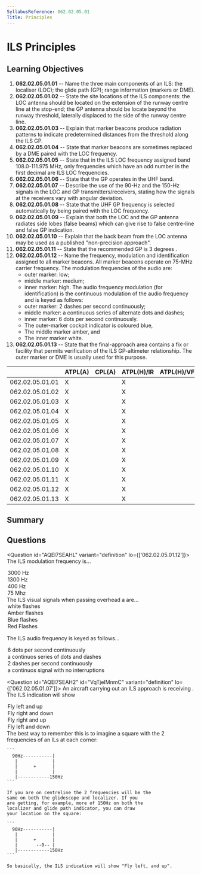 ```yaml
---
SyllabusReference: 062.02.05.01
Title: Principles
---
```


# ILS Principles

## Learning Objectives

1.  **062.02.05.01.01** -- Name the three main components of an ILS: the
    localiser (LOC); the glide path (GP); range information (markers or DME).
2.  **062.02.05.01.02** -- State the site locations of the ILS components: the
    LOC antenna should be located on the extension of the runway centre line at
    the stop-end; the GP antenna should be locate beyond the runway threshold,
    laterally displaced to the side of the runway centre line.
3.  **062.02.05.01.03** -- Explain that marker beacons produce radiation patterns
    to indicate predetermined distances from the threshold along the ILS GP.
4.  **062.02.05.01.04** -- State that marker beacons are sometimes replaced by a
    DME paired with the LOC frequency.
5.  **062.02.05.01.05** -- State that in the ILS LOC frequency assigned band
    108.0-111.975 MHz, only frequencies which have an odd number in the first
    decimal are ILS LOC frequencies.
6.  **062.02.05.01.06** -- State that the GP operates in the UHF band.
7.  **062.02.05.01.07** -- Describe the use of the 90-Hz and the 150-Hz signals
    in the LOC and GP transmitters/receivers, stating how the signals at the
    receivers vary with angular deviation.
8.  **062.02.05.01.08** -- State that the UHF GP frequency is selected
    automatically by being paired with the LOC frequency.
9.  **062.02.05.01.09** -- Explain that both the LOC and the GP antenna radiates
    side lobes (false beams) which can give rise to false centre-line and false
    GP indication.
10. **062.02.05.01.10** -- Explain that the back beam from the LOC antenna may
    be used as a published "non-precision approach".
11. **062.02.05.01.11** -- State that the recommended GP is 3 degrees .
12. **062.02.05.01.12** -- Name the frequency, modulation and identification
    assigned to all marker beacons. All marker beacons operate on 75-MHz carrier
    frequency. The modulation frequencies of the audio are:
    *   outer marker: low;
    *   middle marker: medium;
    *   inner marker: high. The audio frequency modulation (for identification) is
        the continuous modulation of the audio frequency and is keyed as follows:
    *   outer marker: 2 dashes per second continuously;
    *   middle marker: a continuous series of alternate dots and dashes;
    *   inner marker: 6 dots per second continuously.
    *   The outer-marker cockpit indicator is coloured blue,
    *   The middle marker amber, and
    *   The inner marker white.
13. **062.02.05.01.13** -- State that the final-approach area contains a fix or
    facility that permits verification of the ILS GP-altimeter relationship. The
    outer marker or DME is usually used for this purpose.

|                 | ATPL(A) | CPL(A) | ATPL(H)/IR | ATPL(H)/VFR | CPL(H) | IR | CBIR(A) |
| --------------- | ------- | ------ | ---------- | ----------- | ------ | -- | ------- |
| 062.02.05.01.01 | X       |        | X          |             |        | X  | X       |
| 062.02.05.01.02 | X       |        | X          |             |        | X  | X       |
| 062.02.05.01.03 | X       |        | X          |             |        | X  | X       |
| 062.02.05.01.04 | X       |        | X          |             |        | X  | X       |
| 062.02.05.01.05 | X       |        | X          |             |        | X  | X       |
| 062.02.05.01.06 | X       |        | X          |             |        | X  | X       |
| 062.02.05.01.07 | X       |        | X          |             |        | X  | X       |
| 062.02.05.01.08 | X       |        | X          |             |        | X  |         |
| 062.02.05.01.09 | X       |        | X          |             |        | X  | X       |
| 062.02.05.01.10 | X       |        | X          |             |        | X  | X       |
| 062.02.05.01.11 | X       |        | X          |             |        | X  | X       |
| 062.02.05.01.12 | X       |        | X          |             |        | X  | X       |
| 062.02.05.01.13 | X       |        | X          |             |        | X  | X       |

## Summary

## Questions

<Question id="AQEI7SEAHL" variant="definition" lo={['062.02.05.01.12']}>
  <Text variant="oneCorrect" key="1">The ILS <Subject /> modulation frequency is...</Text>
  <Option key="1" subject={[["inner marker'"]]} why="true for inner marker">3000 Hz</Option>
  <Option key="1" subject={[["middle marker'"]]} why="true for middle marker">1300 Hz</Option>
  <Option key="1" subject={[["outer marker'"]]} why="true for outer marker">400 Hz</Option>
  <Option key="1" why="75MHz is the frequency of the carrier wave.">75 Mhz</Option>

  <Text variant="oneCorrect" key="2">
    The ILS visual signals when passing overhead a <Subject /> are...
  </Text>

  <Option key="2" subject={[["inner marker"]]} why="true for inner marker">
    white flashes
  </Option>

  <Option key="2" subject={[["middle marker"]]} why="true for middle marker">
    Amber flashes
  </Option>

  <Option key="2" subject={[["outer marker"]]} why="true for outer marker">
    Blue flashes
  </Option>

  <Option key="2">Red Flashes</Option>

  <Text variant="oneCorrect" key="3">The ILS <Subject /> audio frequency is keyed as follows...</Text>
  <Option key="1" subject={[["inner marker'"]]} why="true for inner marker">6 dots per second continuously</Option>
  <Option key="1" subject={[["middle marker'"]]} why="true for middle marker">a continuos series of dots and dashes</Option>
  <Option key="1" subject={[["outer marker'"]]} why="true for outer marker">2 dashes per second continuously</Option>
  <Option key="1">a continuos signal with no interruptions</Option>
</Question>

<Question id="AQEI7SEAH2" id="VqTjeIMnmC" variant="definition" lo={['062.02.05.01.07']}>
  <Text variant="oneCorrect">
    An aircraft carrying out an ILS approach is receiving <Subject />.
    The ILS indication will show
  </Text>

  <Option subject={[["more 150Hz than 90Hz modulation from both the localizer and glide path transmitters'"]]}>
    Fly left and up
  </Option>

  <Option subject={[["more 90Hz than 150Hz modulation from both the localizer and glide path transmitters'"]]}>
    Fly right and down
  </Option>

  <Option subject={[["more 90Hz than 150Hz modulation from the  the localizer transmitter and more 150Hz than 90Hz from the glide path transmitter'"]]}>
    Fly right and up
  </Option>

  <Option subject={[["more 150Hz than 90Hz modulation from the  the localizer transmitter and more 90Hz than 150Hz from the glide path transmitter'"]]}>
    Fly left and down
  </Option>

  <Explanation>
    The best way to remember this is to imagine a square
    with the 2 frequencies of an ILs at each corner:

    ```
      90Hz-----------|
       |             |
       |      +      |
       |             |
       |------------150Hz
    ```

    If you are on centreline the 2 frequencies will be the
    same on both the glidescope and localizer. If you
    are getting, for example, more of 150Hz on both the
    localizer and glide path indicator, you can draw
    your location on the square:

    ```
      90Hz-----------|
       |             |
       |      +      |
       |       --0-- |
       |------------150Hz
    ```

    So basically, the ILS indication will show "Fly left, and up".
  </Explanation>
</Question>
